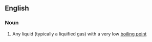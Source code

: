 ==English==

===Noun===
{{en-noun|head=[[cryogenic]] [[liquid]]}}

# Any liquid (typically a liquified gas) with a very low [[boiling point]]